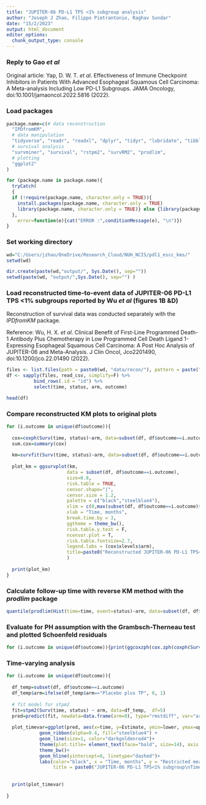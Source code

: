---
title: "JUPITER-06 PD-L1 TPS <1% subgroup analysis"
author: "Joseph J Zhao, Filippo Pietrantonio, Raghav Sundar"
date: "15/2/2023"
output: html_document
editor_options: 
  chunk_output_type: console
---

### Reply to Gao *et al*

Original article: Yap, D. W. T. *et al*. Effectiveness of Immune Checkpoint Inhibitors in Patients With Advanced Esophageal Squamous Cell Carcinoma: A Meta-analysis Including Low PD-L1 Subgroups. JAMA Oncology, doi:10.1001/jamaoncol.2022.5816 (2022).

### Load packages

```{r warning = FALSE, message = FALSE}
package.name=c(# data reconstruction
  "IPDfromKM",
  # data manipulation
  "tidyverse", "readr", "readxl", "dplyr", "tidyr", "lubridate", "tibble", "plyr", "devtools", "stringr", "stringi",
  # survival analysis
  "survminer", "survival", "rstpm2", "survRM2", "prodlim",
  # plotting
  "ggplot2"
)

for (package.name in package.name){
  tryCatch(
  {
  if (!require(package.name, character.only = TRUE)){ 
    install.packages(package.name, character.only = TRUE) 
    library(package.name, character.only = TRUE)} else {library(package.name, character.only = TRUE)}
  }, 
    error=function(e){cat("ERROR :",conditionMessage(e), "\n")})
}

```

### Set working directory

```{r message=FALSE, warning=FALSE}

wd="C:/Users/jzhao/OneDrive/Research_Cloud/NUH_NCIS/pdl1_escc_kms/"
setwd(wd)

dir.create(paste(wd,"output/", Sys.Date(), sep=""))
setwd(paste(wd, "output/",Sys.Date(), sep="") )

```

### Load reconstructed time-to-event data of JUPITER-06 PD-L1 TPS <1% subgroups reported by Wu *et al* (figures 1B &D)

Reconstruction of survival data was conducted separately with the *IPDfromKM* package. 

Reference: Wu, H. X. *et al*. Clinical Benefit of First-Line Programmed Death-1 Antibody Plus Chemotherapy in Low Programmed Cell Death Ligand 1-Expressing Esophageal Squamous Cell Carcinoma: A Post Hoc Analysis of JUPITER-06 and Meta-Analysis. J Clin Oncol, Jco2201490, doi:10.1200/jco.22.01490 (2022).

```{r warning = FALSE, message = FALSE}

files <- list.files(path = paste0(wd, "data/recon/"), pattern = paste(".csv",sep=""), full.names = T)
df <- sapply(files, read_csv, simplify=F) %>% 
          bind_rows(.id = "id") %>% 
          select(time, status, arm, outcome)

head(df)

```

### Compare reconstructed KM plots to original plots

```{r fig.height=6, fig.width=7}

for (i.outcome in unique(df$outcome)){
  
  cox=coxph(Surv(time, status)~arm, data=subset(df, df$outcome==i.outcome))
  sum.cox=summary(cox)
  
  km=survfit(Surv(time, status)~arm, data=subset(df, df$outcome==i.outcome))
  
  plot_km = ggsurvplot(km,
                      data = subset(df, df$outcome==i.outcome), 
                      size=0.8,
                      risk.table = TRUE,    
                      censor.shape="|",
                      censor.size = 1.2,
                      palette = c("black","steelblue4"),
                      xlim = c(0,max(subset(df, df$outcome==i.outcome)$time)),
                      xlab = "Time, months",
                      break.time.by = 3,   
                      ggtheme = theme_bw(),
                      risk.table.y.text = F,
                      ncensor.plot = T,     
                      risk.table.fontsize=2.7,
                      legend.labs = (cox$xlevels$arm),
                      title=paste0("Reconstructed JUPITER-06 PD-L1 TPS<1%: ", i.outcome)
                      )
  
  print(plot_km)
}

```

### Calculate follow-up time with reverse KM method with the *prodlim* package

```{r }

quantile(prodlim(Hist(time=time, event=status)~arm, data=subset(df, df$outcome=="OS"), reverse=TRUE))

```

### Evaluate for PH assumption with the Grambsch-Therneau test and plotted Schoenfeld residuals

```{r warning=FALSE}

for (i.outcome in unique(df$outcome)){print(ggcoxzph(cox.zph(coxph(Surv(time, status)~arm, data=subset(df, df$outcome==i.outcome))), title=i.outcome))}

```

### Time-varying analysis

```{r warning=FALSE}

for (i.outcome in unique(df$outcome)){
  
  df_temp=subset(df, df$outcome==i.outcome)
  df_temp$arm=ifelse(df_temp$arm=="Placebo plus TP", 0, 1)
  
  # fit model for stpm2
  fit=stpm2(Surv(time, status) ~ arm, data=df_temp,  df=5)
  pred=predict(fit, newdata=data.frame(arm=0), type="rmstdiff", var="arm", grid=TRUE, full=TRUE, se.fit=TRUE)
  
  plot_timevar=ggplot(pred, aes(x=time, y=Estimate, ymin=lower, ymax=upper)) +
            geom_ribbon(alpha=0.4, fill="steelblue4") +
            geom_line(size=1, color="darkgoldenrod4")+
            theme(plot.title= element_text(face="bold", size=14), axis.text=element_text(color="black"))+
            theme_bw()+
            geom_hline(yintercept=0, linetype="dashed")+
            labs(color="black", x = "Time, months", y = "Restricted mean survival time difference", 
                 title = paste0("JUPITER-06 PD-L1 TPS<1% subgroup\nTime-varying RMST-differences from reconstructed ", i.outcome, " KM plots"), face="bold")
  
  
  print(plot_timevar)
    
}

```    
          
          